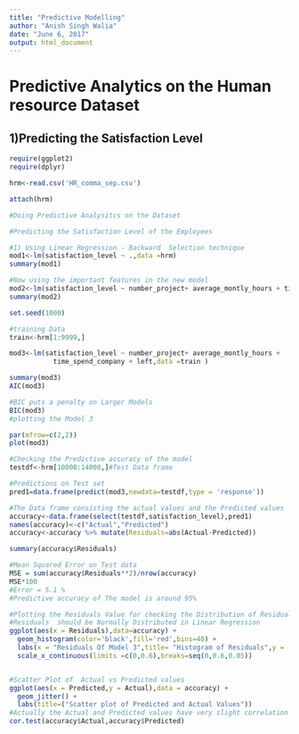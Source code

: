 ```yaml
---
title: "Predictive Modelling"
author: "Anish Singh Walia"
date: "June 6, 2017"
output: html_document
---
```

# Predictive Analytics on the Human resource Dataset


## 1)Predicting the Satisfaction Level

```r
require(ggplot2)
require(dplyr)

hrm<-read.csv('HR_comma_sep.csv')

attach(hrm)

#Doing Predictive Analysitcs on the Dataset

#Predicting the Satisfaction Level of the Employees

#1) Using Linear Regression - Backward  Selection technique
mod1<-lm(satisfaction_level ~ .,data =hrm)
summary(mod1)

#Now using the important features in the new model
mod2<-lm(satisfaction_level ~ number_project+ average_montly_hours + time_spend_company,data =hrm)
summary(mod2)

set.seed(1000)

#training Data
train<-hrm[1:9999,]

mod3<-lm(satisfaction_level ~ number_project+ average_montly_hours + 
           time_spend_company + left,data =train )

summary(mod3)
AIC(mod3)

#BIC puts a penalty on Larger Models
BIC(mod3)
#plotting the Model 3

par(mfrow=c(2,2))
plot(mod3)

#Checking the Predictive accuracy of the model
testdf<-hrm[10000:14000,]#Test Data frame

#Predictions on Test set
pred1=data.frame(predict(mod3,newdata=testdf,type = 'response'))

#The Data frame consisting the actual values and the Predicted values
accuracy<-data.frame(select(testdf,satisfaction_level),pred1)
names(accuracy)<-c("Actual","Predicted")
accuracy<-accuracy %>% mutate(Residuals=abs(Actual-Predicted))

summary(accuracy$Residuals)

#Mean Squared Error on Test data
MSE = sum(accuracy$Residuals**2)/nrow(accuracy)
MSE*100
#Error = 5.1 %
#Predictive accuracy of The model is around 95%

#Plotting the Residuals Value for checking the Distribution of Residuals
#Residuals  should be Normally Distributed in Linear Regression
ggplot(aes(x = Residuals),data=accuracy) + 
  geom_histogram(color='black',fill='red',bins=40) + 
  labs(x = "Residuals Of Model 3",title= "Histogram of Residuals",y = 'Count') + 
  scale_x_continuous(limits =c(0,0.6),breaks=seq(0,0.6,0.05))


#Scatter Plot of  Actual vs Predicted values
ggplot(aes(x = Predicted,y = Actual),data = accuracy) + 
  geom_jitter() +
  labs(title=("Scatter plot of Predicted and Actual Values"))
#Actually the Actual and Predicted values have very slight correlation
cor.test(accuracy$Actual,accuracy$Predicted)










```

